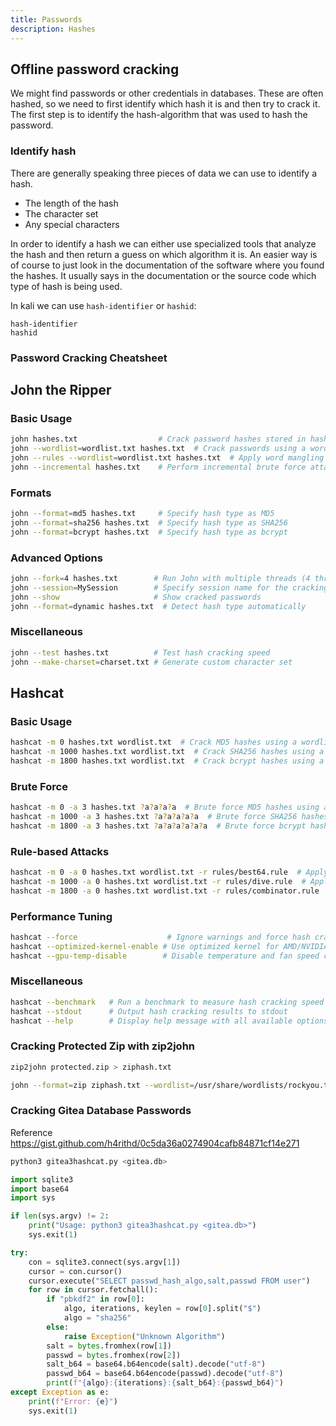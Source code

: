 ```yaml
---
title: Passwords
description: Hashes
---
```


## Offline password cracking 

We might find passwords or other credentials in databases. These are often hashed, so we need to first identify which hash it is and then try to crack it. The first step is to identify the hash-algorithm that was used to hash the password.

### Identify hash

There are generally speaking three pieces of data we can use to identify a hash.
- The length of the hash
- The character set
- Any special characters

In order to identify a hash we can either use specialized tools that analyze the hash and then return a guess on which algorithm it is. An easier way is of course to just look in the documentation of the software where you found the hashes. It usually says in the documentation or the source code which type of hash is being used.


In kali we can use `hash-identifier` or `hashid`:

```
hash-identifier 
hashid
```

### Password Cracking Cheatsheet

## John the Ripper

### Basic Usage

```bash
john hashes.txt                  # Crack password hashes stored in hashes.txt
john --wordlist=wordlist.txt hashes.txt  # Crack passwords using a wordlist
john --rules --wordlist=wordlist.txt hashes.txt  # Apply word mangling rules to the wordlist
john --incremental hashes.txt    # Perform incremental brute force attack
```

### Formats

```bash
john --format=md5 hashes.txt     # Specify hash type as MD5
john --format=sha256 hashes.txt  # Specify hash type as SHA256
john --format=bcrypt hashes.txt  # Specify hash type as bcrypt
```

### Advanced Options

```bash
john --fork=4 hashes.txt        # Run John with multiple threads (4 threads)
john --session=MySession        # Specify session name for the cracking session
john --show                     # Show cracked passwords
john --format=dynamic hashes.txt  # Detect hash type automatically
```

### Miscellaneous

```bash
john --test hashes.txt          # Test hash cracking speed
john --make-charset=charset.txt # Generate custom character set
```

## Hashcat

### Basic Usage

```bash
hashcat -m 0 hashes.txt wordlist.txt  # Crack MD5 hashes using a wordlist
hashcat -m 1000 hashes.txt wordlist.txt  # Crack SHA256 hashes using a wordlist
hashcat -m 1800 hashes.txt wordlist.txt  # Crack bcrypt hashes using a wordlist
```

### Brute Force

```bash
hashcat -m 0 -a 3 hashes.txt ?a?a?a?a  # Brute force MD5 hashes using alphanumeric characters
hashcat -m 1000 -a 3 hashes.txt ?a?a?a?a?a  # Brute force SHA256 hashes using alphanumeric characters
hashcat -m 1800 -a 3 hashes.txt ?a?a?a?a?a?a  # Brute force bcrypt hashes using alphanumeric characters
```

### Rule-based Attacks

```bash
hashcat -m 0 -a 0 hashes.txt wordlist.txt -r rules/best64.rule  # Apply rules from a rule file
hashcat -m 1000 -a 0 hashes.txt wordlist.txt -r rules/dive.rule  # Apply specific rules from a rule file
hashcat -m 1800 -a 0 hashes.txt wordlist.txt -r rules/combinator.rule  # Combine wordlist with wordlist
```

### Performance Tuning

```bash
hashcat --force                    # Ignore warnings and force hash cracking
hashcat --optimized-kernel-enable # Use optimized kernel for AMD/NVIDIA GPUs
hashcat --gpu-temp-disable        # Disable temperature and fan speed checks
```

### Miscellaneous

```bash
hashcat --benchmark   # Run a benchmark to measure hash cracking speed
hashcat --stdout      # Output hash cracking results to stdout
hashcat --help        # Display help message with all available options
```

### Cracking Protected Zip with zip2john

```bash
zip2john protected.zip > ziphash.txt
```
```bash
john --format=zip ziphash.txt --wordlist=/usr/share/wordlists/rockyou.txt
```
### Cracking Gitea Database Passwords
Reference https://gist.github.com/h4rithd/0c5da36a0274904cafb84871cf14e271
```bash
python3 gitea3hashcat.py <gitea.db>
```

```python
import sqlite3
import base64
import sys

if len(sys.argv) != 2:
    print("Usage: python3 gitea3hashcat.py <gitea.db>")
    sys.exit(1)

try:
    con = sqlite3.connect(sys.argv[1])
    cursor = con.cursor()
    cursor.execute("SELECT passwd_hash_algo,salt,passwd FROM user")
    for row in cursor.fetchall():
        if "pbkdf2" in row[0]:
            algo, iterations, keylen = row[0].split("$")
            algo = "sha256"
        else:
            raise Exception("Unknown Algorithm")
        salt = bytes.fromhex(row[1])
        passwd = bytes.fromhex(row[2])
        salt_b64 = base64.b64encode(salt).decode("utf-8")
        passwd_b64 = base64.b64encode(passwd).decode("utf-8")
        print(f"{algo}:{iterations}:{salt_b64}:{passwd_b64}")
except Exception as e:
    print(f"Error: {e}")
    sys.exit(1)
```
